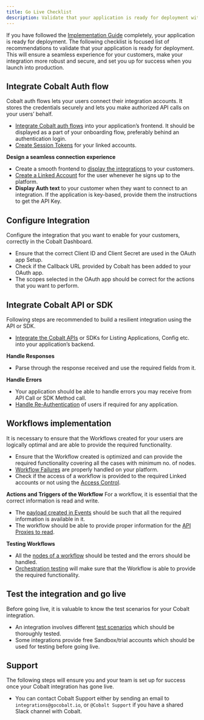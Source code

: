 ```yaml
---
title: Go Live Checklist
description: Validate that your application is ready for deployment with the Cobalt go-live checklist.
---
```

If you have followed the [Implementation Guide](https://docs.gocobalt.io/implementation/overview) completely, your application is ready for deployment. The following checklist is focused list of recommendations to validate that your application is ready for deployment. This will ensure a seamless experience for your customers, make your integration more robust and secure, and set you up for success when you launch into production.

## Integrate Cobalt Auth flow 

Cobalt auth flows lets your users connect their integration accounts. It stores the credentials securely and lets you make authorized API calls on your users’ behalf.

- [Integrate Cobalt auth flows](https://docs.gocobalt.io/guides/auth-flows/embedded-flow) into your application’s frontend. It should be displayed as a part of your onboarding flow, preferably behind an authentication login.
- [Create Session Tokens](https://docs.gocobalt.io/implementation/integrate/get-access-token) for your linked accounts.

**Design a seamless connection experience**
- Create a smooth frontend to [display the integrations](https://docs.gocobalt.io/implementation/integrate/display-apps) to your customers.
- [Create a Linked Account](https://docs.gocobalt.io/implementation/integrate/setup-linked-account) for the user whenever he signs up to the platform.
- **Display Auth text** to your customer when they want to connect to an integration. If the application is key-based, provide them the instructions to get the API Key.

## Configure Integration 

Configure the integration that you want to enable for your customers, correctly in the Cobalt Dashboard.
- Ensure that the correct Client ID and Client Secret are used in the OAuth app Setup.
- Check if the Callback URL provided by Cobalt has been added to your OAuth app.
- The scopes selected in the OAuth app should be correct for the actions that you want to perform.

## Integrate Cobalt API or SDK

Following steps are recommended to build a resilient integration using the API or SDK.
- [Integrate the Cobalt APIs](https://docs.gocobalt.io/api-reference/customer/get-linked-account) or SDKs for Listing Applications, Config etc. into your application’s backend.

**Handle Responses**
- Parse through the response received and use the required fields from it.

**Handle Errors**
- Your application should be able to handle errors you may receive from API Call or SDK Method call.
- [Handle Re-Authentication](https://docs.gocobalt.io/implementation/additional/reauth) of users if required for any application.

## Workflows implementation
It is necessary to ensure that the Workflows created for your users are logically optimal and are able to provide the required functionality.
- Ensure that the Workflow created is optimized and can provide the required functionality covering all the cases with minimum no. of nodes.
- [Workflow Failures](https://docs.gocobalt.io/implementation/additional/workflow-failure) are properly handled on your platform.
- Check if the access of a workflow is provided to the required Linked accounts or not using the [Access Control](https://docs.gocobalt.io/implementation/additional/workflow-access).

**Actions and Triggers of the Workflow**
For a workflow, it is essential that the correct information is read and write.
- The [payload created in Events](https://docs.gocobalt.io/implementation/communicate/write-data) should be such that all the required information is available in it.
- The workflow should be able to provide proper information for the [API Proxies to read](https://docs.gocobalt.io/implementation/communicate/get-data).

**Testing Workflows**
- All the [nodes of a workflow](https://docs.gocobalt.io/implementation/Test-Integration/node-test) should be tested and the errors should be handled.
- [Orchestration testing](https://docs.gocobalt.io/implementation/Test-Integration/orchestration-test) will make sure that the Workflow is able to provide the required functionality.

## Test the integration and go live
Before going live, it is valuable to know the test scenarios for your Cobalt integration.
- An integration involves different [test scenarios](https://docs.gocobalt.io/implementation/Test-Integration/develop-test) which should be thoroughly tested.
- Some integrations provide free Sandbox/trial accounts which should be used for testing before going live.

## Support
The following steps will ensure you and your team is set up for success once your Cobalt integration has gone live.
- You can contact Cobalt Support either by sending an email to `integrations@gocobalt.io`, or `@Cobalt Support` if you have a shared Slack channel with Cobalt.




